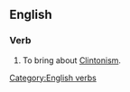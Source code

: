 ==English==

===Verb===
{{en-verb|Clintoniz|es}}

# To bring about [[Clintonism]].

[[Category:English verbs]]